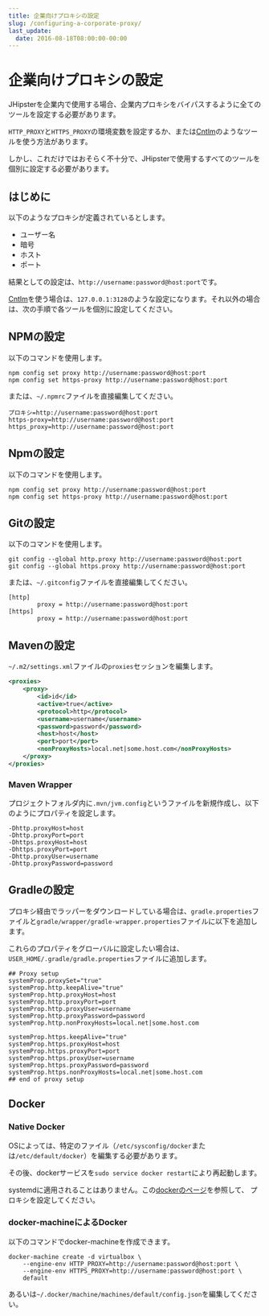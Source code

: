 ```yaml
---
title: 企業向けプロキシの設定
slug: /configuring-a-corporate-proxy/
last_update:
  date: 2016-08-18T08:00:00-00:00
---
```


# <i class="fa fa-exchange"></i> 企業向けプロキシの設定

JHipsterを企業内で使用する場合、企業内プロキシをバイパスするように全てのツールを設定する必要があります。

`HTTP_PROXY`と`HTTPS_PROXY`の環境変数を設定するか、または[Cntlm](http://cntlm.sourceforge.net/)のようなツールを使う方法があります。

しかし、これだけではおそらく不十分で、JHipsterで使用するすべてのツールを個別に設定する必要があります。

## はじめに

以下のようなプロキシが定義されているとします。

- ユーザー名
- 暗号
- ホスト
- ポート

結果としての設定は、`http://username:password@host:port`です。

[Cntlm](http://cntlm.sourceforge.net/)を使う場合は、`127.0.0.1:3128`のような設定になります。それ以外の場合は、次の手順で各ツールを個別に設定してください。

## NPMの設定

以下のコマンドを使用します。

```shell
npm config set proxy http://username:password@host:port
npm config set https-proxy http://username:password@host:port
```

または、`~/.npmrc`ファイルを直接編集してください。

```
プロキシ=http://username:password@host:port
https-proxy=http://username:password@host:port
https_proxy=http://username:password@host:port
```

## Npmの設定

以下のコマンドを使用します。

```
npm config set proxy http://username:password@host:port
npm config set https-proxy http://username:password@host:port
```

## Gitの設定

以下のコマンドを使用します。

```shell
git config --global http.proxy http://username:password@host:port
git config --global https.proxy http://username:password@host:port
```

または、`~/.gitconfig`ファイルを直接編集してください。

```
[http]
        proxy = http://username:password@host:port
[https]
        proxy = http://username:password@host:port
```

## Mavenの設定

`~/.m2/settings.xml`ファイルの`proxies`セッションを編集します。

```xml
<proxies>
    <proxy>
        <id>id</id>
        <active>true</active>
        <protocol>http</protocol>
        <username>username</username>
        <password>password</password>
        <host>host</host>
        <port>port</port>
        <nonProxyHosts>local.net|some.host.com</nonProxyHosts>
    </proxy>
</proxies>
```

### Maven Wrapper

プロジェクトフォルダ内に`.mvn/jvm.config`というファイルを新規作成し、以下のようにプロパティを設定します。

```
-Dhttp.proxyHost=host 
-Dhttp.proxyPort=port 
-Dhttps.proxyHost=host 
-Dhttps.proxyPort=port 
-Dhttp.proxyUser=username 
-Dhttp.proxyPassword=password
```

## Gradleの設定

プロキシ経由でラッパーをダウンロードしている場合は、`gradle.properties`ファイルと`gradle/wrapper/gradle-wrapper.properties`ファイルに以下を追加します。

これらのプロパティをグローバルに設定したい場合は、`USER_HOME/.gradle/gradle.properties`ファイルに追加します。

```properties
## Proxy setup
systemProp.proxySet="true"
systemProp.http.keepAlive="true"
systemProp.http.proxyHost=host
systemProp.http.proxyPort=port
systemProp.http.proxyUser=username
systemProp.http.proxyPassword=password
systemProp.http.nonProxyHosts=local.net|some.host.com

systemProp.https.keepAlive="true"
systemProp.https.proxyHost=host
systemProp.https.proxyPort=port
systemProp.https.proxyUser=username
systemProp.https.proxyPassword=password
systemProp.https.nonProxyHosts=local.net|some.host.com
## end of proxy setup
```


## Docker

### Native Docker

OSによっては、特定のファイル（`/etc/sysconfig/docker`または`/etc/default/docker`）を編集する必要があります。

その後、dockerサービスを`sudo service docker restart`により再起動します。 

systemdに適用されることはありません。この[dockerのページ](https://docs.docker.com/engine/admin/systemd/#http-proxy)を参照して、
プロキシを設定してください。

### docker-machineによるDocker

以下のコマンドでdocker-machineを作成できます。

```shell
docker-machine create -d virtualbox \
    --engine-env HTTP_PROXY=http://username:password@host:port \
    --engine-env HTTPS_PROXY=http://username:password@host:port \
    default
```

あるいは`~/.docker/machine/machines/default/config.json`を編集してください。
